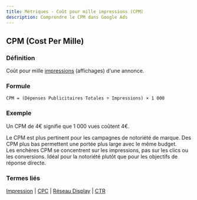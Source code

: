 ```yaml
---
title: Métriques - Coût pour mille impressions (CPM)
description: Comprendre le CPM dans Google Ads
---
```



## CPM (Cost Per Mille)

### Définition
Coût pour mille [impressions](/fr/metrics/impression) (affichages) d'une annonce.

### Formule
```
CPM = (Dépenses Publicitaires Totales ÷ Impressions) × 1 000
```

### Exemple
Un CPM de 4€ signifie que 1 000 vues coûtent 4€.

<Aside type="tip">
Le CPM est plus pertinent pour les campagnes de notoriété de marque. Des CPM plus bas permettent une portée plus large avec le même budget.
</Aside>

<Aside type="note">
Les enchères CPM se concentrent sur les impressions, pas sur les clics ou les conversions. Idéal pour la notoriété plutôt que pour les objectifs de réponse directe.
</Aside>

### Termes liés
[Impression](/fr/metrics/impression) | [CPC](/fr/metrics/cpc) | [Réseau Display](/fr/formats-networks/display-network) | [CTR](/fr/metrics/ctr)